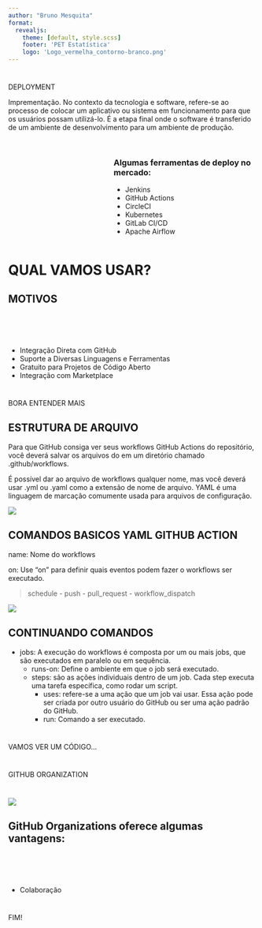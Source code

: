 ```yaml
---
author: "Bruno Mesquita"
format: 
  revealjs:
    theme: [default, style.scss]
    footer: 'PET Estatística'
    logo: 'Logo_vermelha_contorno-branco.png'
---
```


#  {.title}

::: r-fit-text
[DEPLOYMENT]{.flow}
:::

::: {.notes}
Imprementação. No contexto da tecnologia e software, refere-se ao processo de colocar um aplicativo ou sistema em funcionamento para que os usuários possam utilizá-lo. É a etapa final onde o software é transferido de um ambiente de desenvolvimento para um ambiente de produção.
:::

##  {background-image="question.jpg" background-size="contain" background-position="left"}

::: columns
::: {.column width="40%"}
:::

::: {.column width="60%"}
### Algumas ferramentas de deploy no mercado:

::: incremental
- [Jenkins]{.red}
- [GitHub Actions]{.orange}
- [CircleCI]{.red}
- [Kubernetes]{.orange}
- [GitLab CI/CD]{.red}
- [Apache Airflow]{.orange}
:::
:::
:::

# QUAL VAMOS USAR? {.textcenter}

##  {background-image="https://devdosvid.blog/2020/03/18/github-actions-first-impression/cover-image.png"}

## MOTIVOS

<br><br><br>

::: incremental
- Integração Direta com GitHub
- Suporte a Diversas Linguagens e Ferramentas
- Gratuito para Projetos de Código Aberto
- Integração com Marketplace
:::


#  {.title}

::: r-fit-text
[BORA ENTENDER MAIS]{.flow}
:::

## ESTRUTURA DE ARQUIVO {.textcenter}

Para que GitHub consiga ver seus [workflows]{.orange} GitHub Actions do repositório, você deverá salvar os arquivos do em um diretório chamado [.github/workflows]{.red}.

É possível dar ao arquivo de [workflows]{.orange} qualquer nome, mas você deverá usar [.yml]{.red} ou [.yaml]{.red} como a extensão de nome de arquivo. YAML é uma linguagem de marcação comumente usada para arquivos de configuração.

![](Captura1.png)

## COMANDOS BASICOS YAML GITHUB ACTION {.text}

[name]{.red}: Nome do [workflows]{.orange}

[on]{.red}: Use "on" para definir quais eventos podem fazer o [workflows]{.orange} ser executado.

> [schedule - push - pull_request - workflow_dispatch]{.orange}

![](Captura2.png){fig-align="center"}


## CONTINUANDO COMANDOS
- [jobs]{.red}: A execução do [workflows]{.orange} é composta por um ou mais jobs, que são executados em paralelo ou em sequência.
  - [runs-on]{.red}: Define o ambiente em que o job será executado.
  - [steps]{.red}: são as ações individuais dentro de um job. Cada step executa uma tarefa específica, como rodar um script.
    - [uses]{.red}: refere-se a uma ação que um job vai usar. Essa ação pode ser criada por outro usuário do GitHub ou ser uma ação padrão do GitHub.
    - [run]{.red}: Comando a ser executado.

#  {.title}

::: r-fit-text
[VAMOS VER UM CÓDIGO...]{.flow}
:::

#  {.title}

::: r-fit-text
[GITHUB ORGANIZATION]{.flow}
:::

#

![](Captura3.png){fig-align="center"}

## GitHub Organizations oferece algumas vantagens:

<br><br><br>

::: incremental

- [Colaboração]{.red}

:::

#  {.title}

::: r-fit-text
[FIM!]{.flow}
:::